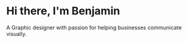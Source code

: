 # Hi there, I'm Benjamin

A Graphic designer with passion for helping businesses communicate visually.
